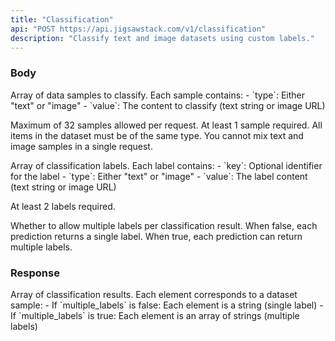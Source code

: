 ```yaml
---
title: "Classification"
api: "POST https://api.jigsawstack.com/v1/classification"
description: "Classify text and image datasets using custom labels."
---
```



### Body

<ParamField body="dataset" type="array" required>
  Array of data samples to classify. Each sample contains:
  - `type`: Either "text" or "image"
  - `value`: The content to classify (text string or image URL)
  
  Maximum of 32 samples allowed per request. At least 1 sample required.
</ParamField>
  <Note>
    All items in the dataset must be of the same type. You cannot mix text and image samples in a single request.
  </Note>


<ParamField body="labels" type="array" required>
  Array of classification labels. Each label contains:
  - `key`: Optional identifier for the label
  - `type`: Either "text" or "image" 
  - `value`: The label content (text string or image URL)
  
  At least 2 labels required.
</ParamField>

<ParamField body="multiple_labels" type="boolean" default="false">
  Whether to allow multiple labels per classification result. When false, each prediction returns a single label. When true, each prediction can return multiple labels.
</ParamField>

<Snippet file="header.mdx" />

### Response

<BasicResponse />

<ResponseField name="predictions" type="array[string | string[]]">
  Array of classification results. Each element corresponds to a dataset sample:
  - If `multiple_labels` is false: Each element is a string (single label)
  - If `multiple_labels` is true: Each element is an array of strings (multiple labels)
</ResponseField>

<ClassificationSnippet />
